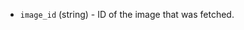 <!-- Code generated from the comments of the Output struct in component/data-source/image/output.go; DO NOT EDIT MANUALLY -->

- `image_id` (string) - ID of the image that was fetched.

<!-- End of code generated from the comments of the Output struct in component/data-source/image/output.go; -->
